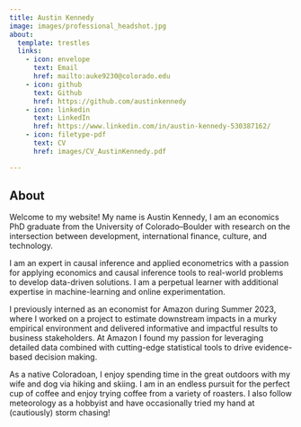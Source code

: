```yaml
---
title: Austin Kennedy
image: images/professional_headshot.jpg
about:
  template: trestles
  links: 
    - icon: envelope
      text: Email
      href: mailto:auke9230@colorado.edu
    - icon: github
      text: Github
      href: https://github.com/austinkennedy
    - icon: linkedin
      text: LinkedIn
      href: https://www.linkedin.com/in/austin-kennedy-530387162/
    - icon: filetype-pdf
      text: CV
      href: images/CV_AustinKennedy.pdf

---
```


## About

Welcome to my website! My name is Austin Kennedy, I am an economics PhD graduate from the University of Colorado--Boulder with research on the intersection between development, international finance, culture, and technology.

I am an expert in causal inference and applied econometrics with a passion for applying economics and causal inference tools to real-world problems to develop data-driven solutions. I am a perpetual learner with additional expertise in machine-learning and online experimentation.

I previously interned as an economist for Amazon during Summer 2023, where I worked on a project to estimate downstream impacts in a murky empirical environment and delivered informative and impactful results to business stakeholders. At Amazon I found my passion for leveraging detailed data combined with cutting-edge statistical tools to drive evidence-based decision making.

As a native Coloradoan, I enjoy spending time in the great outdoors with my wife and dog via hiking and skiing. I am in an endless pursuit for the perfect cup of coffee and enjoy trying coffee from a variety of roasters. I also follow meteorology as a hobbyist and have occasionally tried my hand at (cautiously) storm chasing!



